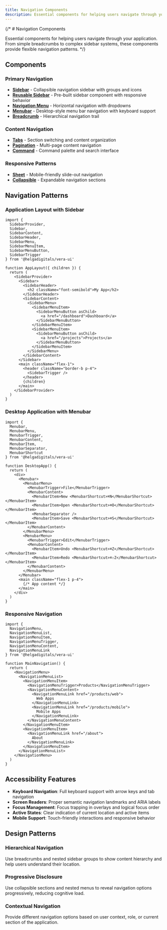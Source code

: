 ```yaml
---
title: Navigation Components
description: Essential components for helping users navigate through your application. From simple breadcrumbs to complex sidebar systems, these components provide flexible navigation patterns.
---
```


{/* # Navigation Components

Essential components for helping users navigate through your application. From simple breadcrumbs to complex sidebar systems, these components provide flexible navigation patterns. */}

## Components

### Primary Navigation
- **[Sidebar](/docs/components/navigation/sidebar)** - Collapsible navigation sidebar with groups and icons
- **[Reusable Sidebar](/docs/components/navigation/reusable-sidebar)** - Pre-built sidebar component with responsive behavior
- **[Navigation Menu](/docs/components/navigation/navigation-menu)** - Horizontal navigation with dropdowns
- **[Menubar](/docs/components/navigation/menu-bar)** - Desktop-style menu bar navigation with keyboard support
- **[Breadcrumb](/docs/components/navigation/breadcrumb)** - Hierarchical navigation trail

### Content Navigation
- **[Tabs](/docs/components/navigation/tabs)** - Section switching and content organization
- **[Pagination](/docs/components/navigation/pagination)** - Multi-page content navigation
- **[Command](/docs/components/navigation/command)** - Command palette and search interface

### Responsive Patterns
- **[Sheet](/docs/components/navigation/sheet)** - Mobile-friendly slide-out navigation
- **[Collapsible](/docs/components/navigation/collapsible)** - Expandable navigation sections

## Navigation Patterns

### Application Layout with Sidebar
```tsx
import {
  SidebarProvider,
  Sidebar,
  SidebarContent,
  SidebarHeader,
  SidebarMenu,
  SidebarMenuItem,
  SidebarMenuButton,
  SidebarTrigger
} from '@helgadigitals/vera-ui'

function AppLayout({ children }) {
  return (
    <SidebarProvider>
      <Sidebar>
        <SidebarHeader>
          <h2 className="font-semibold">My App</h2>
        </SidebarHeader>
        <SidebarContent>
          <SidebarMenu>
            <SidebarMenuItem>
              <SidebarMenuButton asChild>
                <a href="/dashboard">Dashboard</a>
              </SidebarMenuButton>
            </SidebarMenuItem>
            <SidebarMenuItem>
              <SidebarMenuButton asChild>
                <a href="/projects">Projects</a>
              </SidebarMenuButton>
            </SidebarMenuItem>
          </SidebarMenu>
        </SidebarContent>
      </Sidebar>
      <main className="flex-1">
        <header className="border-b p-4">
          <SidebarTrigger />
        </header>
        {children}
      </main>
    </SidebarProvider>
  )
}
```

### Desktop Application with Menubar
```tsx
import {
  Menubar,
  MenubarMenu,
  MenubarTrigger,
  MenubarContent,
  MenubarItem,
  MenubarSeparator,
  MenubarShortcut
} from '@helgadigitals/vera-ui'

function DesktopApp() {
  return (
    <div>
      <Menubar>
        <MenubarMenu>
          <MenubarTrigger>File</MenubarTrigger>
          <MenubarContent>
            <MenubarItem>New <MenubarShortcut>⌘N</MenubarShortcut></MenubarItem>
            <MenubarItem>Open <MenubarShortcut>⌘O</MenubarShortcut></MenubarItem>
            <MenubarSeparator />
            <MenubarItem>Save <MenubarShortcut>⌘S</MenubarShortcut></MenubarItem>
          </MenubarContent>
        </MenubarMenu>
        <MenubarMenu>
          <MenubarTrigger>Edit</MenubarTrigger>
          <MenubarContent>
            <MenubarItem>Undo <MenubarShortcut>⌘Z</MenubarShortcut></MenubarItem>
            <MenubarItem>Redo <MenubarShortcut>⌘⇧Z</MenubarShortcut></MenubarItem>
          </MenubarContent>
        </MenubarMenu>
      </Menubar>
      <main className="flex-1 p-4">
        {/* App content */}
      </main>
    </div>
  )
}
```

### Responsive Navigation
```tsx
import { 
  NavigationMenu,
  NavigationMenuList,
  NavigationMenuItem,
  NavigationMenuTrigger,
  NavigationMenuContent,
  NavigationMenuLink
} from '@helgadigitals/vera-ui'

function MainNavigation() {
  return (
    <NavigationMenu>
      <NavigationMenuList>
        <NavigationMenuItem>
          <NavigationMenuTrigger>Products</NavigationMenuTrigger>
          <NavigationMenuContent>
            <NavigationMenuLink href="/products/web">
              Web Apps
            </NavigationMenuLink>
            <NavigationMenuLink href="/products/mobile">
              Mobile Apps
            </NavigationMenuLink>
          </NavigationMenuContent>
        </NavigationMenuItem>
        <NavigationMenuItem>
          <NavigationMenuLink href="/about">
            About
          </NavigationMenuLink>
        </NavigationMenuItem>
      </NavigationMenuList>
    </NavigationMenu>
  )
}
```

## Accessibility Features

- **Keyboard Navigation**: Full keyboard support with arrow keys and tab navigation
- **Screen Readers**: Proper semantic navigation landmarks and ARIA labels
- **Focus Management**: Focus trapping in overlays and logical focus order
- **Active States**: Clear indication of current location and active items
- **Mobile Support**: Touch-friendly interactions and responsive behavior

## Design Patterns

### Hierarchical Navigation
Use breadcrumbs and nested sidebar groups to show content hierarchy and help users understand their location.

### Progressive Disclosure
Use collapsible sections and nested menus to reveal navigation options progressively, reducing cognitive load.

### Contextual Navigation
Provide different navigation options based on user context, role, or current section of the application.
